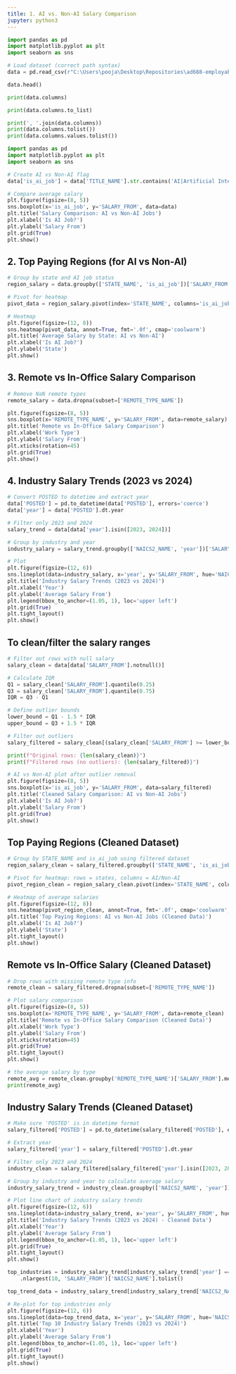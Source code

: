 ```yaml
---
title: 1. AI vs. Non-AI Salary Comparison
jupyter: python3
---
```


```python
import pandas as pd
import matplotlib.pyplot as plt
import seaborn as sns

# Load dataset (correct path syntax)
data = pd.read_csv(r"C:\Users\pooja\Desktop\Repositories\ad688-employability-sp25A1-pooja\lightcast_job_postings.csv")

data.head()
```

```python
print(data.columns)
```

```python
print(data.columns.to_list)
```

```python
print(', '.join(data.columns))
print(data.columns.tolist())
print(data.columns.values.tolist())
```



```python
import pandas as pd
import matplotlib.pyplot as plt
import seaborn as sns

# Create AI vs Non-AI flag
data['is_ai_job'] = data['TITLE_NAME'].str.contains('AI|Artificial Intelligence|Machine Learning|Data Scientist|ML|Deep Learning', case=False, na=False)

# Compare average salary
plt.figure(figsize=(8, 5))
sns.boxplot(x='is_ai_job', y='SALARY_FROM', data=data)
plt.title('Salary Comparison: AI vs Non-AI Jobs')
plt.xlabel('Is AI Job?')
plt.ylabel('Salary From')
plt.grid(True)
plt.show()
```

## 2. Top Paying Regions (for AI vs Non-AI)

```python
# Group by state and AI job status
region_salary = data.groupby(['STATE_NAME', 'is_ai_job'])['SALARY_FROM'].mean().reset_index()

# Pivot for heatmap
pivot_data = region_salary.pivot(index='STATE_NAME', columns='is_ai_job', values='SALARY_FROM')

# Heatmap
plt.figure(figsize=(12, 8))
sns.heatmap(pivot_data, annot=True, fmt='.0f', cmap='coolwarm')
plt.title('Average Salary by State: AI vs Non-AI')
plt.xlabel('Is AI Job?')
plt.ylabel('State')
plt.show()
```

## 3. Remote vs In-Office Salary Comparison

```python
# Remove NaN remote types
remote_salary = data.dropna(subset=['REMOTE_TYPE_NAME'])

plt.figure(figsize=(8, 5))
sns.boxplot(x='REMOTE_TYPE_NAME', y='SALARY_FROM', data=remote_salary)
plt.title('Remote vs In-Office Salary Comparison')
plt.xlabel('Work Type')
plt.ylabel('Salary From')
plt.xticks(rotation=45)
plt.grid(True)
plt.show()
```

## 4. Industry Salary Trends (2023 vs 2024)

```python
# Convert POSTED to datetime and extract year
data['POSTED'] = pd.to_datetime(data['POSTED'], errors='coerce')
data['year'] = data['POSTED'].dt.year

# Filter only 2023 and 2024
salary_trend = data[data['year'].isin([2023, 2024])]

# Group by industry and year
industry_salary = salary_trend.groupby(['NAICS2_NAME', 'year'])['SALARY_FROM'].mean().reset_index()

# Plot
plt.figure(figsize=(12, 6))
sns.lineplot(data=industry_salary, x='year', y='SALARY_FROM', hue='NAICS2_NAME', marker='o')
plt.title('Industry Salary Trends (2023 vs 2024)')
plt.xlabel('Year')
plt.ylabel('Average Salary From')
plt.legend(bbox_to_anchor=(1.05, 1), loc='upper left')
plt.grid(True)
plt.tight_layout()
plt.show()
```

## To clean/filter the salary ranges

```python
# Filter out rows with null salary
salary_clean = data[data['SALARY_FROM'].notnull()]

# Calculate IQR
Q1 = salary_clean['SALARY_FROM'].quantile(0.25)
Q3 = salary_clean['SALARY_FROM'].quantile(0.75)
IQR = Q3 - Q1

# Define outlier bounds
lower_bound = Q1 - 1.5 * IQR
upper_bound = Q3 + 1.5 * IQR

# Filter out outliers
salary_filtered = salary_clean[(salary_clean['SALARY_FROM'] >= lower_bound) & (salary_clean['SALARY_FROM'] <= upper_bound)]

print(f"Original rows: {len(salary_clean)}")
print(f"Filtered rows (no outliers): {len(salary_filtered)}")
```

```python
# AI vs Non-AI plot after outlier removal
plt.figure(figsize=(8, 5))
sns.boxplot(x='is_ai_job', y='SALARY_FROM', data=salary_filtered)
plt.title('Cleaned Salary Comparison: AI vs Non-AI Jobs')
plt.xlabel('Is AI Job?')
plt.ylabel('Salary From')
plt.grid(True)
plt.show()
```

## Top Paying Regions (Cleaned Dataset)

```python
# Group by STATE_NAME and is_ai_job using filtered dataset
region_salary_clean = salary_filtered.groupby(['STATE_NAME', 'is_ai_job'])['SALARY_FROM'].mean().reset_index()

# Pivot for heatmap: rows = states, columns = AI/Non-AI
pivot_region_clean = region_salary_clean.pivot(index='STATE_NAME', columns='is_ai_job', values='SALARY_FROM')

# Heatmap of average salaries
plt.figure(figsize=(12, 8))
sns.heatmap(pivot_region_clean, annot=True, fmt='.0f', cmap='coolwarm', linewidths=0.5)
plt.title('Top Paying Regions: AI vs Non-AI Jobs (Cleaned Data)')
plt.xlabel('Is AI Job?')
plt.ylabel('State')
plt.tight_layout()
plt.show()
```

## Remote vs In-Office Salary (Cleaned Dataset)

```python
# Drop rows with missing remote type info
remote_clean = salary_filtered.dropna(subset=['REMOTE_TYPE_NAME'])

# Plot salary comparison
plt.figure(figsize=(8, 5))
sns.boxplot(x='REMOTE_TYPE_NAME', y='SALARY_FROM', data=remote_clean)
plt.title('Remote vs In-Office Salary Comparison (Cleaned Data)')
plt.xlabel('Work Type')
plt.ylabel('Salary From')
plt.xticks(rotation=45)
plt.grid(True)
plt.tight_layout()
plt.show()
```

```python
# the average salary by type 
remote_avg = remote_clean.groupby('REMOTE_TYPE_NAME')['SALARY_FROM'].mean().sort_values(ascending=False)
print(remote_avg)
```

## Industry Salary Trends (Cleaned Dataset)

```python
# Make sure 'POSTED' is in datetime format
salary_filtered['POSTED'] = pd.to_datetime(salary_filtered['POSTED'], errors='coerce')

# Extract year
salary_filtered['year'] = salary_filtered['POSTED'].dt.year

# Filter only 2023 and 2024
industry_clean = salary_filtered[salary_filtered['year'].isin([2023, 2024])]

# Group by industry and year to calculate average salary
industry_salary_trend = industry_clean.groupby(['NAICS2_NAME', 'year'])['SALARY_FROM'].mean().reset_index()

# Plot line chart of industry salary trends
plt.figure(figsize=(12, 6))
sns.lineplot(data=industry_salary_trend, x='year', y='SALARY_FROM', hue='NAICS2_NAME', marker='o')
plt.title('Industry Salary Trends (2023 vs 2024) - Cleaned Data')
plt.xlabel('Year')
plt.ylabel('Average Salary From')
plt.legend(bbox_to_anchor=(1.05, 1), loc='upper left')
plt.grid(True)
plt.tight_layout()
plt.show()
```

```python
top_industries = industry_salary_trend[industry_salary_trend['year'] == 2024] \
    .nlargest(10, 'SALARY_FROM')['NAICS2_NAME'].tolist()

top_trend_data = industry_salary_trend[industry_salary_trend['NAICS2_NAME'].isin(top_industries)]

# Re-plot for top industries only
plt.figure(figsize=(12, 6))
sns.lineplot(data=top_trend_data, x='year', y='SALARY_FROM', hue='NAICS2_NAME', marker='o')
plt.title('Top 10 Industry Salary Trends (2023 vs 2024)')
plt.xlabel('Year')
plt.ylabel('Average Salary From')
plt.legend(bbox_to_anchor=(1.05, 1), loc='upper left')
plt.grid(True)
plt.tight_layout()
plt.show()
```

